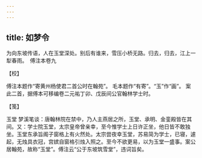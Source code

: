```yaml
---
---
---
```

title: 如梦令
---







为向东坡传语，人在玉堂深处。别后有谁来，雪压小桥无路。归去，归去，江上一犁春雨。　傅注本卷九





【校】


傅注本题作“寄黄州杨使君二首公时在翰苑”。 毛本题作“有寄”。“玉”作“画”。 案此二首，据傅本可移编卷二元祐丁卯、戊辰间公官翰林学士时。





【笺】


玉堂 梦溪笔谈：唐翰林院在禁中，乃人主燕居之所，玉堂、承明、金銮殿皆在其间。又：学士院玉堂，太宗皇帝曾亲幸，至今惟学士上日许正坐，他日皆不敢独坐。玉堂东承旨阁子窗格上有火然处。太宗尝夜幸玉堂，苏易简为学士，已寝，遽起，无烛具衣冠，宫嫔自窗格引烛入照之。至今不欲更易，以为玉堂一盛事。案公居翰苑，故称“玉堂”。傅注云“公于东坡筑雪堂”，违词旨矣。